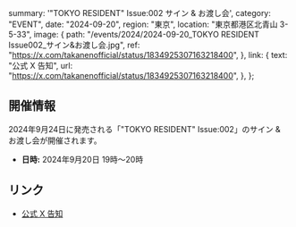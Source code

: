   summary: '"TOKYO RESIDENT" Issue:002 サイン & お渡し会',
  category: "EVENT",
  date: "2024-09-20",
  region: "東京",
  location: "東京都港区北青山 3-5-33",
  image: {
    path: "/events/2024/2024-09-20_TOKYO RESIDENT Issue002_サイン&お渡し会.jpg",
    ref: "https://x.com/takanenofficial/status/1834925307163218400",
  },
  link: {
    text: "公式 X 告知",
    url: "https://x.com/takanenofficial/status/1834925307163218400",
  },
};

## 開催情報

2024年9月24日に発売される「"TOKYO RESIDENT" Issue:002」のサイン & お渡し会が開催されます。

- **日時:** 2024年9月20日 19時〜20時

## リンク

- [公式 X 告知](https://x.com/takanenofficial/status/1834925307163218400)
